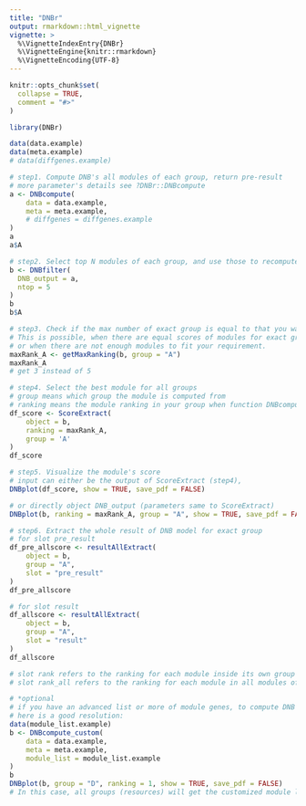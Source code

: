 ---
title: "DNBr"
output: rmarkdown::html_vignette
vignette: >
  %\VignetteIndexEntry{DNBr}
  %\VignetteEngine{knitr::rmarkdown}
  %\VignetteEncoding{UTF-8}
---

```{r, include = FALSE}
knitr::opts_chunk$set(
  collapse = TRUE,
  comment = "#>"
)
```

```{r setup}
library(DNBr)

data(data.example)
data(meta.example)
# data(diffgenes.example)

# step1. Compute DNB's all modules of each group, return pre-result
# more parameter's details see ?DNBr::DNBcompute
a <- DNBcompute(
    data = data.example, 
    meta = meta.example, 
    # diffgenes = diffgenes.example
)
a
a$A

# step2. Select top N modules of each group, and use those to recompute DNB module, return result
b <- DNBfilter(
  DNB_output = a, 
  ntop = 5
)
b
b$A

# step3. Check if the max number of exact group is equal to that you want before
# This is possible, when there are equal scores of modules for exact group, 
# or when there are not enough modules to fit your requirement.
maxRank_A <- getMaxRanking(b, group = "A")
maxRank_A 
# get 3 instead of 5

# step4. Select the best module for all groups
# group means which group the module is computed from
# ranking means the module ranking in your group when function DNBcompute processes
df_score <- ScoreExtract(
    object = b,
    ranking = maxRank_A,
    group = 'A'
)
df_score

# step5. Visualize the module's score
# input can either be the output of ScoreExtract (step4),
DNBplot(df_score, show = TRUE, save_pdf = FALSE)

# or directly object DNB_output (parameters same to ScoreExtract)
DNBplot(b, ranking = maxRank_A, group = "A", show = TRUE, save_pdf = FALSE)

# step6. Extract the whole result of DNB model for exact group
# for slot pre_result
df_pre_allscore <- resultAllExtract(
    object = b,
    group = "A",
    slot = "pre_result"
)
df_pre_allscore

# for slot result
df_allscore <- resultAllExtract(
    object = b,
    group = "A",
    slot = "result"
)
df_allscore

# slot rank refers to the ranking for each module inside its own group 
# slot rank_all refers to the ranking for each module in all modules of that group 

# *optional
# if you have an advanced list or more of module genes, to compute DNB for this module,
# here is a good resolution:
data(module_list.example)
b <- DNBcompute_custom(
    data = data.example, 
    meta = meta.example, 
    module_list = module_list.example
)
b
DNBplot(b, group = "D", ranking = 1, show = TRUE, save_pdf = FALSE)
# In this case, all groups (resources) will get the customized module lists, so group can be anyone (ignored) !

```
